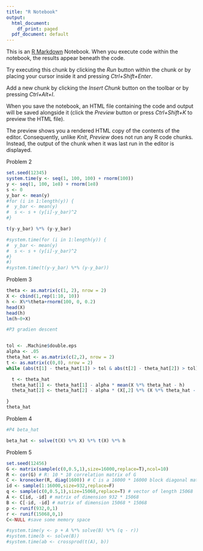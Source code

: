 ```yaml
---
title: "R Notebook"
output:
  html_document:
    df_print: paged
  pdf_document: default
---
```


This is an [R Markdown](http://rmarkdown.rstudio.com) Notebook. When you execute code within the notebook, the results appear beneath the code. 

Try executing this chunk by clicking the *Run* button within the chunk or by placing your cursor inside it and pressing *Ctrl+Shift+Enter*. 

Add a new chunk by clicking the *Insert Chunk* button on the toolbar or by pressing *Ctrl+Alt+I*.

When you save the notebook, an HTML file containing the code and output will be saved alongside it (click the *Preview* button or press *Ctrl+Shift+K* to preview the HTML file).

The preview shows you a rendered HTML copy of the contents of the editor. Consequently, unlike *Knit*, *Preview* does not run any R code chunks. Instead, the output of the chunk when it was last run in the editor is displayed.

Problem 2
```r
set.seed(12345)
system.time(y <- seq(1, 100, 100) + rnorm(100))
y <- seq(1, 100, 1e8) + rnorm(1e8)
s <- 0
y_bar <- mean(y)
#for (i in 1:length(y)) {
#  y_bar <- mean(y)
#  s <- s + (y[i]-y_bar)^2 
#}

t(y-y_bar) %*% (y-y_bar)

#system.time(for (i in 1:length(y)) {
#  y_bar <- mean(y)
#  s <- s + (y[i]-y_bar)^2 
#}
#)
#system.time(t(y-y_bar) %*% (y-y_bar))

```


Problem 3
```r

theta <- as.matrix(c(1, 2), nrow = 2)
X <- cbind(1,rep(1:10, 10))
h <- X%*%theta+rnorm(100, 0, 0.2)
head(X)
head(h)
lm(h~0+X)

#P3 gradien descent


tol <- .Machine$double.eps
alpha <- .05
theta_hat <- as.matrix(c(2,2), nrow = 2)
t <- as.matrix(c(0,0), nrow = 2)
while (abs(t[1] - theta_hat[1]) > tol & abs(t[2] - theta_hat[2]) > tol) {

  t <- theta_hat
  theta_hat[1] <- theta_hat[1] - alpha * mean(X %*% theta_hat - h)
  theta_hat[2] <- theta_hat[2] - alpha * (X[,2] %*% (X %*% theta_hat - h))/(length(X[,2]))

}
theta_hat
```

Problem 4
```r
#P4 beta_hat

beta_hat <- solve(t(X) %*% X) %*% t(X) %*% h


```

Problem 5
```r
set.seed(12456)
G <- matrix(sample(c(0,0.5,1),size=16000,replace=T),ncol=10)
R <- cor(G) # R: 10 * 10 correlation matrix of G
C <- kronecker(R, diag(1600)) # C is a 16000 * 16000 block diagonal matrix
id <- sample(1:16000,size=932,replace=F)
q <- sample(c(0,0.5,1),size=15068,replace=T) # vector of length 15068
A <- C[id, -id] # matrix of dimension 932 * 15068
B <- C[-id, -id] # matrix of dimension 15068 * 15068
p <- runif(932,0,1)
r <- runif(15068,0,1)
C<-NULL #save some memory space

#system.time(y <- p + A %*% solve(B) %*% (q - r))
#system.time(b <- solve(B))
#system.time(ab <- crossprod(t(A), b))
```